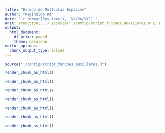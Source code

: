 ```yaml
---
title: "Estudo de Múltiplas Espécies"
author: "Reginaldo Ré"
date: "`r format(Sys.time(), '%d/%m/%Y')`"
knit: (function(...) {source("./config/script_funcoes_auxiliares.R"); myKnit(...)})
output:
  html_document:
    df_print: paged
    theme: cerulean         
editor_options: 
  chunk_output_type: inline
---
```


```{=html}
<style>
div.main-container {
    width: 100%;
    max-width: unset;
}
</style>
```
```r
source("./config/script_funcoes_auxiliares.R") 
```

```r
render_chunk_as_html()
```

```r
render_chunk_as_html()
```

```r
render_chunk_as_html()
```

```r
render_chunk_as_html()
```

```r
render_chunk_as_html()
```

```r
render_chunk_as_html()
```

```r
render_chunk_as_html()
```
